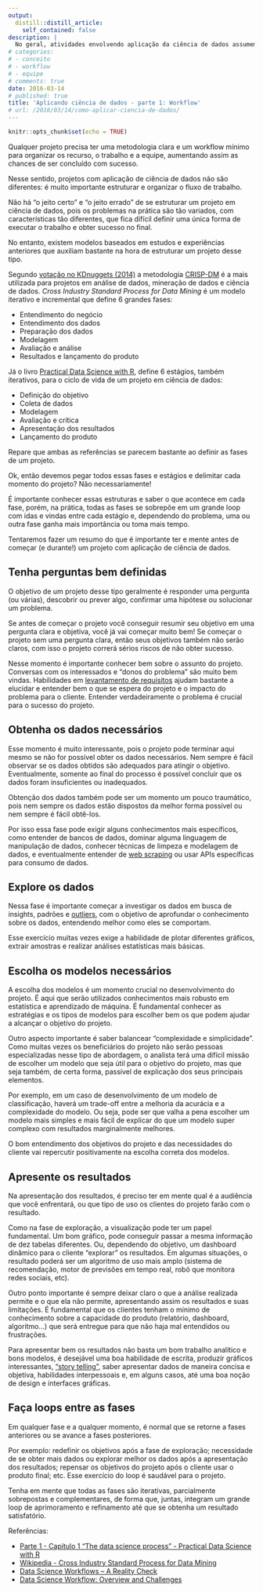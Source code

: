 ```yaml
---
output:
  distill::distill_article:
    self_contained: false
description: |
  No geral, atividades envolvendo aplicação da ciência de dados assumem o formato de projeto: empreendimentos de esforços durante um tempo (início e fim), usando recursos (pessoas e ferramentas) para alcançar um objetivo específico.
# categories:
# - conceito
# - workflow
# - equipe
# comments: true
date: 2016-03-14
# published: true
title: 'Aplicando ciência de dados - parte 1: Workflow'
# url: /2016/03/14/como-aplicar-ciencia-de-dados/
---
```

```r
knitr::opts_chunk$set(echo = TRUE)
```
<!-- More -->


Qualquer projeto precisa ter uma metodologia clara e um workflow mínimo para organizar os recurso, o trabalho e a equipe, aumentando assim as chances de ser concluído com sucesso. 


Nesse sentido, projetos com aplicação de ciência de dados não são diferentes: é muito importante estruturar e organizar o fluxo de trabalho.


Não há "o jeito certo" e "o jeito errado" de se estruturar um projeto em ciência de dados, pois os problemas na prática são tão variados, com características tão diferentes, que fica difícil definir uma única forma de executar o trabalho e obter sucesso no final. 


No entanto, existem modelos baseados em estudos e experiências anteriores que auxiliam bastante na hora de estruturar um projeto desse tipo.


Segundo [votação no KDnuggets (2014)](http://www.kdnuggets.com/polls/2014/analytics-data-mining-data-science-methodology.html) a metodologia [CRISP-DM](https://en.wikipedia.org/wiki/Cross_Industry_Standard_Process_for_Data_Mining) é a mais utilizada para projetos em análise de dados, mineração de dados e ciência de dados. _Cross Industry Standard Process for Data Mining_ é um modelo iterativo e incremental que define 6 grandes fases:


* Entendimento do negócio
* Entendimento dos dados
* Preparação dos dados
* Modelagem
* Avaliação e análise
* Resultados e lançamento do produto


Já o livro [Practical Data Science with R](http://www.amazon.com/Practical-Data-Science-Nina-Zumel/dp/1617291560), define 6 estágios, também iterativos, para o ciclo de vida de um projeto em ciência de dados:


* Definição do objetivo
* Coleta de dados
* Modelagem
* Avaliação e crítica
* Apresentação dos resultados
* Lançamento do produto


Repare que ambas as referências se parecem bastante ao definir as fases de um projeto. 


Ok, então devemos pegar todos essas fases e estágios e delimitar cada momento do projeto? Não necessariamente! 


É importante conhecer essas estruturas e saber o que acontece em cada fase, porém, na prática, todas as fases se sobrepõe em um grande loop com idas e vindas entre cada estágio e, dependendo do problema, uma ou outra fase ganha mais importância ou toma mais tempo. 

Tentaremos fazer um resumo do que é importante ter e mente antes de começar (e durante!) um projeto com aplicação de ciência de dados.


## Tenha perguntas bem definidas


O objetivo de um projeto desse tipo geralmente é responder uma pergunta (ou várias), descobrir ou prever algo, confirmar uma hipótese ou solucionar um problema. 


Se antes de começar o projeto você conseguir resumir seu objetivo em uma pergunta clara e objetiva, você já vai começar muito bem! Se começar o projeto sem uma pergunta clara, então seus objetivos também não serão claros, com isso o projeto correrá sérios riscos de não obter sucesso.


Nesse momento é importante conhecer bem sobre o assunto do projeto. Conversas com os interessados e "donos do problema" são muito bem vindas. Habilidades em [levantamento de requisitos](https://pt.wikipedia.org/wiki/An%C3%A1lise_de_requerimento_de_software) ajudam bastante a elucidar e entender bem o que se espera do projeto e o impacto do problema para o cliente. Entender verdadeiramente o problema é crucial para o sucesso do projeto.


## Obtenha os dados necessários


Esse momento é muito interessante, pois o projeto pode terminar aqui mesmo se não for possível obter os dados necessários. Nem sempre é fácil observar se os dados obtidos são adequados para atingir o objetivo. Eventualmente, somente ao final do processo é possível concluir que os dados foram insuficientes ou inadequados.


Obtenção dos dados também pode ser um momento um pouco traumático, pois nem sempre os dados estão dispostos da melhor forma possível ou nem sempre é fácil obtê-los. 


Por isso essa fase pode exigir alguns conhecimentos mais específicos, como entender de bancos de dados, dominar alguma linguagem de manipulação de dados, conhecer técnicas de limpeza e modelagem de dados, e eventualmente entender de [web scraping](https://en.wikipedia.org/wiki/Web_scraping) ou usar APIs específicas para consumo de dados.


## Explore os dados


Nessa fase é importante começar a investigar os dados em busca de insights, padrões e [outliers](https://en.wikipedia.org/wiki/Outlier), com o objetivo de aprofundar o conhecimento sobre os dados, entendendo melhor como eles se comportam.


Esse exercício muitas vezes exige a habilidade de plotar diferentes gráficos, extrair amostras e realizar análises estatísticas mais básicas.


## Escolha os modelos necessários


A escolha dos modelos é um momento crucial no desenvolvimento do projeto. É aqui que serão utilizados conhecimentos mais robusto em estatística e aprendizado de máquina. É fundamental conhecer as estratégias e os tipos de modelos para escolher bem os que podem ajudar a alcançar o objetivo do projeto.


Outro aspecto importante é saber balancear "complexidade e simplicidade". Como muitas vezes os beneficiários do projeto não serão pessoas especializadas nesse tipo de abordagem, o analista terá uma difícil missão de escolher um modelo que seja útil para o objetivo do projeto, mas que seja também, de certa forma, passível de explicação dos seus principais elementos. 


Por exemplo, em um caso de desenvolvimento de um modelo de classificação, haverá um trade-off entre a melhoria da acurácia e a complexidade do modelo. Ou seja, pode ser que valha a pena escolher um modelo mais simples e mais fácil de explicar do que um modelo super complexo com resultados marginalmente melhores. 


O bom entendimento dos objetivos do projeto e das necessidades do cliente vai repercutir positivamente na escolha correta dos modelos.


## Apresente os resultados


Na apresentação dos resultados, é preciso ter em mente qual é a audiência que você enfrentará, ou que tipo de uso os clientes do projeto farão com o resultado. 

Como na fase de exploração, a visualização pode ter um papel fundamental. Um bom gráfico, pode conseguir passar a mesma informação de dez tabelas diferentes. Ou, dependendo do objetivo, um dashboard dinâmico para o cliente "explorar" os resultados. Em algumas situações, o resultado poderá ser um algoritmo de uso mais amplo (sistema de recomendação, motor de previsões em tempo real, robô que monitora redes sociais, etc).


Outro ponto importante é sempre deixar claro o que a análise realizada permite e o que ela não permite, apresentando assim os resultados e suas limitações. É fundamental que os clientes tenham o mínimo de conhecimento sobre a capacidade do produto (relatório, dashboard, algoritmo...) que será entregue para que não haja mal entendidos ou frustrações. 


Para apresentar bem os resultados não basta um bom trabalho analítico e bons modelos, é desejável uma boa habilidade de escrita, produzir gráficos interessantes, ["story telling"](https://hbr.org/2013/03/a-data-scientists-real-job-sto/), saber apresentar dados de maneira concisa e objetiva, habilidades interpessoais e, em alguns casos, até uma boa noção de design e interfaces gráficas.


## Faça loops entre as fases


Em qualquer fase e a qualquer momento, é normal que se retorne a fases anteriores ou se avance a fases posteriores. 

Por exemplo: redefinir os objetivos após a fase de exploração; necessidade de se obter mais dados ou explorar melhor os dados após a apresentação dos resultados; repensar os objetivos do projeto após o cliente usar o produto final; etc. Esse exercício do loop é saudável para o projeto.


Tenha em mente que todas as fases são iterativas, parcialmente sobrepostas e complementares, de forma que, juntas, integram um grande loop de aprimoramento e refinamento até que se obtenha um resultado satisfatório.


Referências:


* [Parte 1 - Capítulo 1 "The data science process" - Practical Data Science with R](http://www.amazon.com/Practical-Data-Science-Nina-Zumel/dp/1617291560)
* [Wikipedia - Cross Industry Standard Process for Data Mining](https://en.wikipedia.org/wiki/)
* [Data Science Workflows – A Reality Check](http://guerrilla-analytics.net/2015/02/20/data-science-workflows-a-reality-check/)
* [Data Science Workflow: Overview and Challenges](http://cacm.acm.org/blogs/blog-cacm/169199-data-science-workflow-overview-and-challenges/fulltext)
